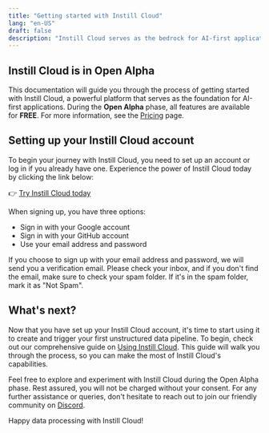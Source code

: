 ```yaml
---
title: "Getting started with Instill Cloud"
lang: "en-US"
draft: false
description: "Instill Cloud serves as the bedrock for AI-first applications. You can try Instill Cloud for free at https://console.instill.tech using your email address, Google, or GitHub social login."
---
```


## Instill Cloud is in **Open Alpha**

This documentation will guide you through the process of getting started with Instill Cloud, a powerful platform that serves as the foundation for AI-first applications.
During the **Open Alpha** phase, all features are available for **FREE**. For more information, see the [Pricing](/pricing) page.

## Setting up your Instill Cloud account

To begin your journey with Instill Cloud, you need to set up an account or log in if you already have one.
Experience the power of Instill Cloud today by clicking the link below:

👉 [Try Instill Cloud today](https://console.instill.tech/?utm_source=documentation&utm_medium=link&utm_campaign=23q2-instill-cloud-launch)

When signing up, you have three options:

- Sign in with your Google account
- Sign in with your GitHub account
- Use your email address and password

<InfoBlock type="info" title="info">
  If you choose to sign up with your email address and password, we will send
  you a verification email. Please check your inbox, and if you don't find the
  email, make sure to check your spam folder. If it's in the spam folder, mark
  it as "Not Spam".
</InfoBlock>

## What's next?

Now that you have set up your Instill Cloud account, it's time to start using it to create and trigger your first unstructured data pipeline.
To begin, check out our comprehensive guide on [Using Instill Cloud](/docs/instill-cloud/using-instill-cloud).
This guide will walk you through the process, so you can make the most of Instill Cloud's capabilities.

Feel free to explore and experiment with Instill Cloud during the Open Alpha phase.
Rest assured, you will not be charged without your consent.
For any further assistance or queries, don't hesitate to reach out to join our friendly community on [Discord](https://discord.gg/sevxWsqpGh).

Happy data processing with Instill Cloud!
